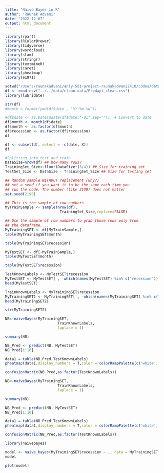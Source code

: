 ```yaml
---
title: "Naive Bayes in R"
author: "Raunak Advani"
date: "2022-12-07"
output: html_document
---
```


```r
library(rpart)
library(RColorBrewer)
library(tidyverse)
library(wordcloud)
library(slam)
library(stringr)
library(textmineR)
library(caret)
library(pheatmap)
library(e1071)
```


```r
setwd("/Users/raunakadvani/anly-501-project-raunakadvani2410/codes/data-exploring")
df <- read.csv("../../data/clean-data/Fredapi_clean.csv")
library(lubridate)

str(df)
#month = format(ymd(df$date , "%Y-%m-%d"))

#df$date <- as.Date(paste(df$date,"-01",sep=""))  # Convert to date
df$month <- month(df$date)
df$month <- as.factor(df$month) 
df$recession <- as.factor(df$recession)
df
```

```r
df <- subset(df, select = -c(date, X))
df
```


```r
#Splitting into test and train
DataSize=nrow(df) ## how many rows?
TrainingSet_Size<-floor(DataSize*(3/4)) ## Size for training set
TestSet_Size <- DataSize - TrainingSet_Size ## Size for testing set

## Random sample WITHOUT replacement (why?)
## set a seed if you want it to be the same each time you
## run the code. The number (like 2190) does not matter
set.seed(2190)

## This is the sample of row numbers
MyTrainSample <- sample(nrow(df),
                         TrainingSet_Size,replace=FALSE)

## Use the sample of row numbers to grab those rows only from
## the dataframe....
MyTrainingSET <- df[MyTrainSample,]
table(MyTrainingSET$month)
```

```r
table(MyTrainingSET$recession)
```
```r
MyTestSET <- df[-MyTrainSample,]
table(MyTestSET$month)
```
```r
table(MyTestSET$recession)
```

```r
TestKnownLabels <- MyTestSET$recession
MyTestSET <- MyTestSET[ , -which(names(MyTestSET) %in% c("recession"))]
head(MyTestSET)
```
```r
TrainKnownLabels <- MyTrainingSET$recession
MyTrainingSET2 <- MyTrainingSET[ , -which(names(MyTrainingSET) %in% c("recession"))]
head(MyTrainingSET2)
```
```r
str(MyTrainingSET2)

```


```r
NB<-naiveBayes(MyTrainingSET, 
                        TrainKnownLabels, 
                        laplace = 1)

summary(NB)
```


```r
NB_Pred <- predict(NB, MyTestSET)
NB_Pred[1:10]
```

```r
data1 = table(NB_Pred,TestKnownLabels)
pheatmap(data1,display_numbers = T,color = colorRampPalette(c('white','red'))(100),cluster_rows = F, cluster_cols = F)
```

```r
confusionMatrix(NB_Pred,as.factor(TestKnownLabels))
```

```r
NB<-naiveBayes(MyTrainingSET, 
                        TrainKnownLabels, 
                        laplace = 1)

summary(NB)
```

```r
NB_Pred <- predict(NB, MyTestSET)
NB_Pred[1:10]
```

```r
data1 = table(NB_Pred,TestKnownLabels)
pheatmap(data1,display_numbers = T,color = colorRampPalette(c('white','red'))(100),cluster_rows = F, cluster_cols = F)
```

```r
confusionMatrix(NB_Pred,as.factor(TestKnownLabels))

```
```r
library(naivebayes)
```

```r
model <- naive_bayes(MyTrainingSET$recession ~ ., data = MyTrainingSET,laplace = 1)
model
```
```r
plot(model)
```

